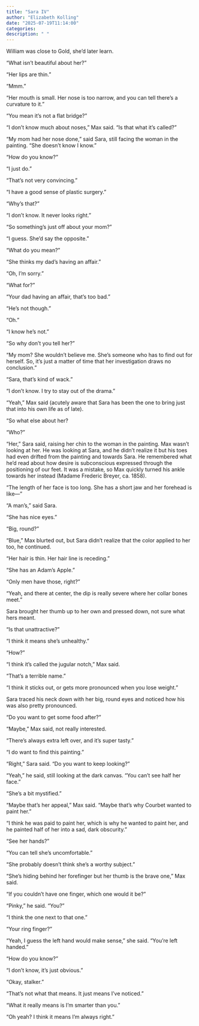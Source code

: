 ```yaml
---
title: "Sara IV"
author: "Elizabeth Kolling"
date: "2025-07-19T11:14:00"
categories: 
description: " "
---
```



William was close to Gold, she'd later learn. 

“What isn’t beautiful about her?”

“Her lips are thin.”

“Mmm.”

“Her mouth is small. Her nose is too narrow, and you can tell there’s a curvature to it.”

“You mean it’s not a flat bridge?”  

“I don’t know much about noses,” Max said. “Is that what it’s called?”

“My mom had her nose done,” said Sara, still facing the woman in the painting. “She doesn’t know I know.”

“How do you know?”

“I just do."

“That’s not very convincing.”

“I have a good sense of plastic surgery.” 

“Why’s that?” 

“I don’t know. It never looks right.” 

“So something’s just off about your mom?”

“I guess. She’d say the opposite.” 

“What do you mean?”

“She thinks my dad’s having an affair.”

“Oh, I’m sorry.”

“What for?”

“Your dad having an affair, that’s too bad.”

“He’s not though.”

“Oh.”

“I know he’s not.” 

“So why don’t you tell her?”

“My mom? She wouldn’t believe me. She’s someone who has to find out for herself. So, it’s just a matter of time that her investigation draws no conclusion.”

“Sara, that’s kind of wack.”

“I don’t know.  I try to stay out of the drama.”

“Yeah,” Max said (acutely aware that Sara has been the one to bring just that into his own life as of late).

“So what else about her? 

“Who?”

“Her,” Sara said, raising her chin to the woman in the painting. Max wasn’t looking at her. He was looking at Sara, and he didn’t realize it but his toes had even drifted from the painting and towards Sara. He remembered what he’d read about how desire is subconscious expressed through the positioning of our feet. It was a mistake, so Max quickly turned his ankle towards her instead (Madame Frederic Breyer, ca. 1858).

“The length of her face is too long. She has a short jaw and her forehead is like—” 

“A man’s,” said Sara. 

“She has nice eyes." 

“Big, round?” 

“Blue,” Max blurted out, but Sara didn't realize that the color applied to her too, he continued. 

“Her hair is thin. Her hair line is receding.”  
                                                                                                            
“She has an Adam’s Apple.” 

“Only men have those, right?”

“Yeah, and there at center, the dip is really severe where her collar bones meet.”

Sara brought her thumb up to her own and pressed down, not sure what hers meant.

“Is that unattractive?”

“I think it means she’s unhealthy.”

“How?”

“I think it’s called the jugular notch,” Max said. 

"That's a terrible name."

“I think it sticks out, or gets more pronounced when you lose weight.” 

Sara traced his neck down with her big, round eyes and noticed how his was also pretty pronounced.

“Do you want to get some food after?”

“Maybe,” Max said, not really interested.

“There’s always extra left over, and it's super tasty.” 

“I do want to find this painting.” 

“Right,” Sara said. “Do you want to keep looking?”

“Yeah," he said, still looking at the dark canvas. "You can’t see half her face.” 

“She’s a bit mystified.”

“Maybe that’s her appeal,” Max said. “Maybe that’s why Courbet wanted to paint her.”  

“I think he was paid to paint her, which is why he wanted to paint her, and he painted half of her into a sad, dark obscurity.” 

“See her hands?”

“You can tell she’s uncomfortable.” 

“She probably doesn’t think she’s a worthy subject.” 

“She’s hiding behind her forefinger but her thumb is the brave one,” Max said. 

“If you couldn’t have one finger, which one would it be?”

“Pinky,” he said. “You?”

“I think the one next to that one.”

“Your ring finger?” 

“Yeah, I guess the left hand would make sense,” she said. “You’re left handed.”

“How do you know?"

"I don't know, it's just obvious.” 

“Okay, stalker.”

“That’s not what that means. It just means I’ve noticed.” 

“What it really means is I’m smarter than you.”

“Oh yeah? I think it means I'm always right.” 